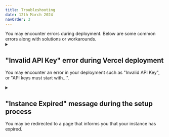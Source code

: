 ```yaml
---
title: Troubleshooting
date: 12th March 2024
navOrder: 3
---
```

<Paragraph variant="lead">
You may encounter errors during deployment. Below are some common errors along with solutions or workarounds.
</Paragraph>

<details>

<summary>

<h2 className="text-lg">
"Invalid API Key" error during Vercel deployment
</h2>

You may encounter an error in your deployment such as "Invalid API Key", or "API keys must start with...".

</summary>


This error means that you provided an incorrect environment variable. Make sure to enter the environment variable value correctly. You must enter the value that starts after `=` symbol
(e.g: `UPLOADTHING_APP_ID=5q5ybg9dwg`, here `UPLOADTHING_APP_ID` is the key of variable and `5q5ybg9dwg` is the value. You should always enter the value.)


![Invalid API Key Console Error](/assets/img/fresco-images/deploy-error2.png)

</details>

<details>

<summary>

<h2 className="text-lg">
"Instance Expired" message during the setup process
</h2>

You may be redirected to a page that informs you that your instance has expired.

</summary>

When completing the initial setup for Fresco, you have 30 minutes to complete the process. If you exceed this time, you will be redirected to a page that informs you that your instance has expired. If this happens, you must delete your database and create a new one.

To delete your database:

1. Navigate to your database on the dashboard by selecting _Storage_ and then selecting your database.

   ![Select database](/assets/img/fresco-images/reset-db-1.png)

2. Select the _Projects_ tab, check the box next to your project, and select _Remove Project Connection_ from the dropdown.

   ![Remove project connection](/assets/img/fresco-images/reset-db-2.png)

3. Select _Remove Connection_ to confirm.

   ![Remove connection](/assets/img/fresco-images/reset-db-3.png)

4. Select the _Settings_ tab and select _Delete Database_ from the Delete Store section.

   ![Delete Database](/assets/img/fresco-images/reset-db-4.png)

5. After confirming, you can follow the instructions again to [Create a Database](/en/fresco/deployment/guide#step-4-create-your-database)

</details>